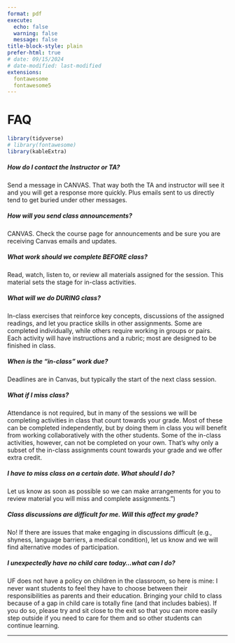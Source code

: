 ```yaml
---
format: pdf
execute:
  echo: false
  warning: false
  message: false
title-block-style: plain
prefer-html: true
# date: 09/15/2024
# date-modified: last-modified
extensions:
  fontawesome
  fontawesome5
---
```


# FAQ

<!-- # FAQ {.unnumbered} -->

```r
library(tidyverse)
# library(fontawesome)
library(kableExtra)
```

<!-- <span style="color: #1F691B;"> {{< fa envelope-circle-check >}} </span>  -->
##### How do I contact the Instructor or TA? {.unnumbered}
Send a message in CANVAS. That way both the TA and instructor will see it and you will get a response more quickly. Plus emails sent to us directly tend to get buried under other messages. 

<!-- <span style="color: #1F691B;"> {{< fa bullhorn >}} </span> -->
##### How will you send class announcements? {.unnumbered} 
CANVAS. Check the course page for announcements and be sure you are receiving Canvas emails and updates.

<!-- <span style="color: #1F691B;"> {{< fa house-user >}} </span> -->
##### What work should we complete BEFORE class? {.unnumbered} 
Read, watch, listen to, or review all materials assigned for the session. This material sets the stage for in-class activities.

<!-- <span style="color: #1F691B;"> {{< fa person-chalkboard >}} </span> -->
##### What will we do DURING class? {.unnumbered} 
In-class exercises that reinforce key concepts, discussions of the assigned readings, and let you practice skills in other assignments. Some are completed individually, while others require working in groups or pairs. Each activity will have instructions and a rubric; most are designed to be finished in class.  

<!-- <span style="color: #1F691B;"> {{< fa volume-xmark >}} </span> -->
##### When is the "in-class" work due? {.unnumbered} 
Deadlines are in Canvas, but typically the start of the next class session.

<!-- <span style="color: #1F691B;"> {{< fa calendar-check >}} </span> -->
##### What if I miss class? {.unnumbered} 
Attendance is not required, but in many of the sessions we will be completing activities in class that count towards your grade. Most of these can be completed independently, but by doing them in class you will benefit from working collaboratively with the other students. Some of the in-class activities, however, can not be completed on your own. That's why only a subset of the in-class assignments count towards your grade and we offer extra credit.

<!-- <span style="color: #1F691B;"> {{< fa calendar-xmark >}} </span> -->
##### I have to miss class on a certain date. What should I do? {.unnumbered} 

Let us know as soon as possible so we can make arrangements for you to review material you will miss and complete assignments.")

<!-- <span style="color: #1F691B;"> {{< fa calendar-plus >}} </span> -->
##### Class discussions are difficult for me. Will this affect my grade? {.unnumbered} 

No! If there are issues that make engaging in discussions difficult (e.g., shyness, language barriers, a medical condition), let us know and we will find alternative modes of participation.

<!-- ## {{< fa person-breastfeeding >}}{.unnumbered} -->

<!-- <span style="color: #1F691B;"> {{< fa person-breastfeeding >}} </span>  -->

##### I unexpectedly have no child care today...what can I do? {.unnumbered}
UF does not have a policy on children in the classroom, so here is mine: I never want students to feel they have to choose between their responsibilities as parents and their education. Bringing your child to class because of a gap in child care is totally fine (and that includes babies). If you do so, please try and sit close to the exit so that you can more easily step outside if you need to care for them and so other students can continue learning.

------------------------------------------------------------------------